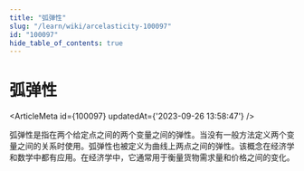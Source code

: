 ```yaml
---
title: "弧弹性"
slug: "/learn/wiki/arcelasticity-100097"
id: "100097"
hide_table_of_contents: true
---
```



# 弧弹性

<ArticleMeta id={100097} updatedAt={'2023-09-26 13:58:47'} />
<div className='border-solid border-b border-t-0 my-4 border-[var(--ifm-color-gray-300)]' />

弧弹性是指在两个给定点之间的两个变量之间的弹性。当没有一般方法定义两个变量之间的关系时使用。弧弹性也被定义为曲线上两点之间的弹性。该概念在经济学和数学中都有应用。在经济学中，它通常用于衡量货物需求量和价格之间的变化。
